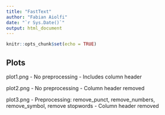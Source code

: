```yaml
---
title: "FastText"
author: "Fabian Aiolfi"
date: "`r Sys.Date()`"
output: html_document
---
```


```r
knitr::opts_chunk$set(echo = TRUE)
```

## Plots

plot1.png
- No preprocessing
- Includes column header

plot2.png
- No preprocessing
- Column header removed

plot3.png
- Preprocessing: remove_punct, remove_numbers, remove_symbol, remove stopwords
- Column header removed

